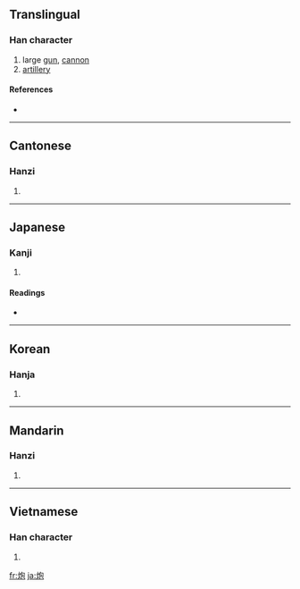 {{see|砲}}
==Translingual==

===Han character===
{{Han char|rn=86|rad=火|as=05|sn=9|four=9781<sub>2</sub>|canj=火心口山 (FPRU)|ids=⿰[[火]][[包]]}}

# large [[gun]], [[cannon]]
# [[artillery]]

====References====
* {{Han ref|kx=0668.250|dkj=18954|dj=1078.010|hdz=32196.120|uh=70AE|ud=28846|bh=ACB6|bd=44214}}

----

==Cantonese==

===Hanzi===
{{yue-hanzi|jyut=[[baau1]], [[paau3]]|y=baau1, paau3}}

# {{defn|Cantonese|sort=火05}}

----

==Japanese==

===Kanji===
{{ja-kanji|grade=|rs=火05}}

# {{defn|Japanese}}

====Readings====
* {{ja-readings|on=[[ほう]] (hō)|kun=[[あぶる]] (aburu)}}

----

==Korean==

===Hanja===
{{ko-hanja|hangeul=포|eumhun=|rv=po|mr=p'o|y=pho}}

# {{defn|Korean|sort=火05}}

----

==Mandarin==

===Hanzi===
{{cmn-hanzi|pin=[[pào]] ([[pao4]])|wg=p'ao<sup>4</sup>}}

# {{defn|Mandarin|sort=火05}}

----

==Vietnamese==

===Han character===
{{vi-hantu|[[pháo]], [[than]], [[bác]], [[bào]]|rs=火05}}

# {{defn|Vietnamese|sort=火05}}

[[fr:炮]]
[[ja:炮]]